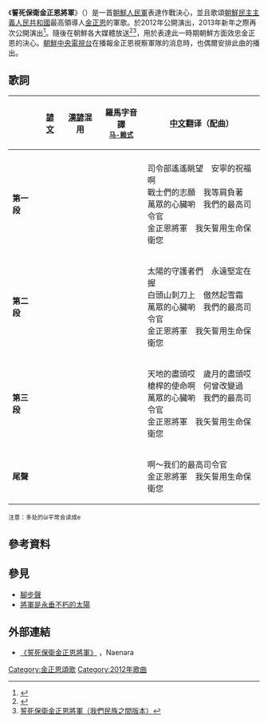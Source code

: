 {{Infobox Korean name|context=north|hangul=김정은장군 목숨으로 사수하리라|hanja=金正恩將軍 목숨으로 死守하리라|rr=Gim Jeong-eun janggun moksumeuro sasuharira|mr=Kim Chŏngŭn changgun moksumŭro sasuharira}}

《'''誓死保衛金正恩將軍'''》（{{kor|k=김정은장군 목숨으로 사수하리라|hanja=金正恩將軍 목숨으로 死守하리라}}）是一首[[朝鮮人民軍|朝鮮人民軍]]表達作戰決心，並且歌頌[[朝鮮民主主義人民共和國|朝鮮民主主義人民共和國]]最高領導人[[金正恩|金正恩]]的軍歌。於2012年公開演出，2013年新年之際再次公開演出<ref>{{Cite web |url=http://gb.cri.cn/42071/2013/04/02/5752s4071893.htm |title=朝鮮最高人民會議代表會後觀看功勳國家合唱團表演 |access-date=2016-05-18 |archive-date=2013-04-24 |archive-url=https://web.archive.org/web/20130424130923/http://gb.cri.cn/42071/2013/04/02/5752s4071893.htm |dead-url=no }}</ref>。隨後在朝鮮各大媒體放送<ref>{{Cite web |url=http://www.youtube.com/watch?v=IDZCbDyKu-k |title=誓死保衛金正恩將軍（朝鮮中央電視臺版本） |access-date=2013-04-08 |archive-date=2020-11-19 |archive-url=https://web.archive.org/web/20201119155544/http://www.youtube.com/watch?v=IDZCbDyKu-k |dead-url=no }}</ref><ref>[http://www.youtube.com/watch?v=f3Pi03Lp4ns 誓死保衛金正恩將軍（我們民族之間版本）]</ref>，用於表達此一時期朝鮮方面效忠金正恩的決心。[[朝鮮中央電視台|朝鮮中央電視台]]在播報金正恩視察軍隊的消息時，也偶爾安排此曲的播出。
{{clearright}}

==歌詞==
{| class="wikitable"
! !![[諺文|諺文]]!![[漢字|漢]][[諺文|諺]]混用!!羅馬字音譯<br /><small>[[馬科恩-賴肖爾表記法|马-赖式]]</small>!![[中文|中文]]翻译（配曲）
|- style="vertical-align:top; white-space:nowrap;"
|-
|'''第一段'''
|{{lang|ko|
사령부 바라보며 안녕을 축복한<br />
전사의 그 념원 우리 지녔다<br />
천만의 심장인 우리의 최고사령관<br />
<big>'''김정은'''</big>장군 목숨으로 사수하리라
}}
|{{lang|ko|
司令部 바라보며 安寧을 祝福한<br />
戰士의 그 念願 우리 지녔다<br />
千萬의 心臟인 우리의 最高司令官<br />
'''金正恩'''將軍 목숨으로 死守하리라
}}
|{{lang|en|
Saryŏngbu parabomyŏ annyŏngŭl ch'ukpokhan<br />
chŏnsaŭi kŭ nyŏmwŏn uri chinyŏtta<br />
ch'ŏnmanŭi simjangin uriŭi Ch'oego Saryŏnggwan<br />
'''Kim Chŏngŭn''' changgun moksumŭro sasuharira
}}
|
司令部遙遙眺望　安寧的祝福啊<br />
戰士們的志願　我等肩負著<br />
萬眾的心臟喲　我們的最高司令官<br />
金正恩將軍　我矢誓用生命保衛您
|-
|'''第二段'''
|{{lang|ko|
태양을 옹위하여 억세게 틀어쥔<br />
백두의 총검은 서리발친다<br />
천만의 심장인 우리의 최고사령관<br />
<big>'''김정은'''</big>장군 목숨으로 사수하리라
}}
|{{lang|ko|
太陽을 擁衛하여 억세게 틀어쥔<br />
白頭의 銃劍은 서리발친다<br />
千萬의 心臟인 우리의 最高司令官<br />
'''金正恩'''將軍 목숨으로 死守하리라
}}
|{{lang|en|
T'aeyangŭl ongwihayŏ ŏkseke t'ŭrŏjwin<br />
paektuŭi ch'onggŏmŭn sŏripalch'inda<br />
ch'ŏnmanŭi simjangin uriŭi Ch'oego Saryŏnggwan<br />
'''Kim Chŏngŭn''' changgun moksumŭro sasuharira
}}
|
太陽的守護者們　永遠堅定在握<br />
白頭山刺刀上　傲然起雪霜<br />
萬眾的心臟喲　我們的最高司令官<br />
金正恩將軍　我矢誓用生命保衛您
|-
|'''第三段'''
|{{lang|ko|
하늘땅 끝까지 세월의 끝까지<br />
총대의 사명은 변할수 없다<br />
천만의 심장인 우리의 최고사령관<br />
<big>'''김정은'''</big>장군 목숨으로 사수하리라
}}
|{{lang|ko|
하늘땅 끝까지 歲月의 끝까지<br />
銃대의 使命은 變할수 없다<br />
千萬의 心臟인 우리의 最高司令官<br />
'''金正恩'''將軍 목숨으로 死守하리라
}}
|{{lang|en|
Hanŭlttang kkŭtkkaji sewŏrŭi kkŭtkkaji<br />
ch'ongdaeŭi samyŏngŭn pyŏnhalsu ŏpta<br />
ch'ŏnmanŭi simjangin uriŭi Ch'oego Saryŏnggwan<br />
'''Kim Chŏngŭn''' changgun moksumŭro sasuharira
}}
|
天地的盡頭哎　歲月的盡頭哎<br />
槍桿的使命啊　何曾改變過<br />
萬眾的心臟喲　我們的最高司令官<br />
金正恩將軍　我矢誓用生命保衛您
|-
|'''尾聲'''
|{{lang|ko|
아- 우리의 최고사령관<br />
<big>'''김정은'''</big>장군 목숨으로 사수하리라
}}
|{{lang|ko|
아- 우리의 最高司令官<br />
'''金正恩'''將軍 목숨으로 死守하리라
}}
|{{lang|en|
A... uriŭi Ch'oego Saryŏnggwan<br />
'''Kim Chŏngŭn''' changgun moksumŭro sasuharira
}}
|
啊～我们的最高司令官<br />
金正恩將軍　我矢誓用生命保衛您
|}

<small>注意：多处的ŭi平常会读成e</small>

==參考資料==
{{Reflist}}

==參見==
* [[腳步聲|腳步聲]]
* [[將軍是永垂不朽的太陽|將軍是永垂不朽的太陽]]

== 外部連結 ==
* [http://www.naenara.com.kp/media/mp3/120714.mp3 《誓死保衛金正恩將軍》] {{Wayback|url=http://www.naenara.com.kp/media/mp3/120714.mp3 |date=20201111180954 }}，Naenara
{{朝鮮歌曲}}
[[Category:金正恩頌歌|Category:金正恩頌歌]]
[[Category:2012年歌曲|Category:2012年歌曲]]